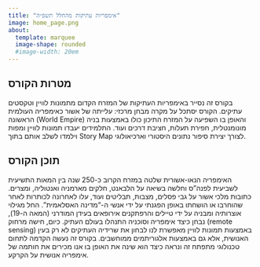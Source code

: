 ```yaml
---
title: "אימפריות עתיקות מהחלל תשפ״ה"
image: home_page.png
about: 
  template: marquee
  image-shape: rounded
  #image-width: 20em
---
```


## מטרות הקורס

בקורס זה נסייר באימפריות העתיקות של המזרח הקדום מתמונות לוויין וטקסטים עתיקים. הקורס יסתכל על מקרה מבחן מרכזי: עלייתה של אשור כאימפריה העולמית הראשונה (World Empire) והאופן בו השפיעה על המזרח התיכון כולו באמצעות בניה מונומנטלית, חפירת תעלות, חציבת דרכים ועוד. התלמידים יעבדו תמונות לוויין ומפות וילמדו לשלב אותם בתוך Story Map לצורך יצירת סיפור נתונים היסטורי וארכיאולוגי.

## תוכן הקורס

האימפריה הנאו-אשורית שלטה במזרח הקרוב כ-250 שנה בין המאות התשיעית לשביעית לפנה"ס וחלשה בשיאה על הלבאנט, חלקים מארמניה ואנטוליה, ומצרים. כתובות מלכי אשור על גבי פסלים, מצבות, תבליטים ועוד, עלו לאחרונה לכותרות לאחר שהוחרבו או הושחתו באופן הפגנתי על ידי אנשי ה-"מדינה האסלאמית". החל מגילוי אוצרותיה ומבניה על ידי טיילים והרפתקנים אירופאים בעידן המודרני (המאה ה-19), נבחן כיצד אימפריה וסוכניה התנהלו בעולם העתיק. כיום, חישה מרחוק (remote sensing) באמצעות תמונות לוויין מאפשרת לנו לבחון את שרידיה העתיקים לא רק בעין האנושית, אלא גם באמצעות אלגוריתמים ממוחשבים. בקורס זה נעשה הקדמה לתחום טכנולוגי מתפתח זה ונראה כיצד הוא שינה את האופן בו אנו מכירים את חותמה של אימפריה אנושית על הקרקע.
